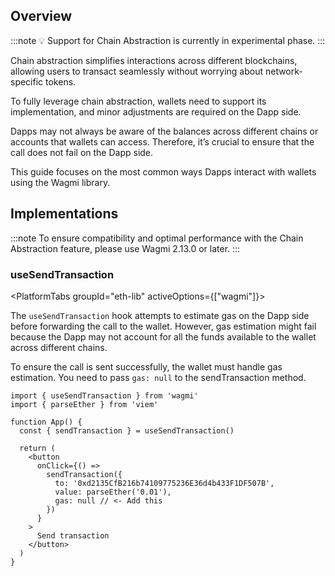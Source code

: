 
## Overview

:::note
💡 Support for Chain Abstraction is currently in experimental phase.
:::

Chain abstraction simplifies interactions across different blockchains, allowing users to transact seamlessly without worrying about network-specific tokens.

To fully leverage chain abstraction, wallets need to support its implementation, and minor adjustments are required on the Dapp side.

Dapps may not always be aware of the balances across different chains or accounts that wallets can access. Therefore, it’s crucial to ensure that the call does not fail on the Dapp side.

This guide focuses on the most common ways Dapps interact with wallets using the Wagmi library.

## Implementations

:::note
To ensure compatibility and optimal performance with the Chain Abstraction feature, please use Wagmi 2.13.0 or later.
:::

### useSendTransaction

<PlatformTabs groupId="eth-lib" activeOptions={["wagmi"]}>
<PlatformTabItem value="wagmi">

The `useSendTransaction` hook attempts to estimate gas on the Dapp side before forwarding the call to the wallet. However, gas estimation might fail because the Dapp may not account for all the funds available to the wallet across different chains.

To ensure the call is sent successfully, the wallet must handle gas estimation. You need to pass `gas: null` to the sendTransaction method.

```tsx
import { useSendTransaction } from 'wagmi'
import { parseEther } from 'viem'

function App() {
  const { sendTransaction } = useSendTransaction()

  return (
    <button
      onClick={() =>
        sendTransaction({
          to: '0xd2135CfB216b74109775236E36d4b433F1DF507B',
          value: parseEther('0.01'),
          gas: null // <- Add this
        })
      }
    >
      Send transaction
    </button>
  )
}
```

</PlatformTabItem>
</PlatformTabs>
